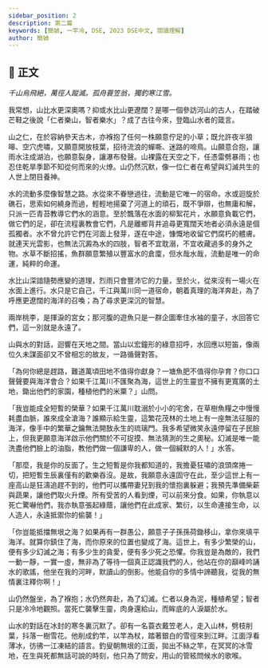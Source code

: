```yaml
---
sidebar_position: 2
description: 第二篇
keywords: [簡媜, 一竿冷, DSE, 2023 DSE中文, 閱讀理解]
author: 簡媜
---
```


## 📖 正文

<div className="main prose" data-paragraph="true">

_千山烏飛絕，萬徑人蹤滅。孤舟蓑笠翁，獨釣寒江雪。_

我常想，山比水更深奧嗎？抑或水比山更遼闊？是哪一個參訪河山的古人，在踏破芒鞋之後說「仁者樂山，智者樂水」？成了古往今來，登臨山水者的箴言。

山之仁，在於容納參天古木，亦褓抱了任何一株願意佇足的小草；既允許夜半狼嗥、空穴虎嘯，又願意開放枝葉，招待流浪的蟬嘶、迷路的啼鳥。山願意合抱，讓雨水注成湖泊，也願意裂身，讓瀑布發聲。山裸露在天空之下，任憑雷劈暴雨；也忍住乾旱季節不知從何而來的火燎。山仍然沉默，像一位仁者在希望與幻滅共生的人世上閉目養神。

水的流動多麼像智慧之路。水從來不眷戀過往，流動是它唯一的宿命。水或迴旋於礁石，思索如何繞身而過，輕輕地揚棄了河道上的頑石，既不爭辯，也無庸和解，只派一匹青苔教導它們水的涵意。至於飄落在水面的柳絮花片，水願意負載它們，做它們的足，卻在流程裏教會它們，凡是離鄉背井追尋更寬闊天地者必須永遠是個孤獨者。水不曾允許它們在河面上發芽，遂在中途，慷慨地收留它們腐朽的體膚。就連天光雲影，也無法沉澱為水的四肢，智者不宜耽溺，不宜收藏過多的身外之物。水草不斷招搖，魚群願意繁殖以豐富水的倉廩，但水哉水哉，流動是唯一的命運，純粹的命運。

水比山深諳隨勢應變的道理，烈雨只會豐沛它的力量，至於火，從來沒有一場火在水面上進行。水只是它自己，千江與萬川同一道宿命，朝着真理的海洋奔赴，為了呼應更遼闊的海洋的召喚；為了尋求更深沉的智慧。

兩岸桃李，是揮淚的宮女；那河腹的遊魚只是一群企圖牽住水袖的童子，水回答它們，這一別就是永遠了。

山與水的對話，迴響在天地之間。當山以宏鐘形的綠意招呼，水回應以短笛，像兩位久未謀面卻又不曾相忘的故友，一路循聲對答。

「為何你總是趕路，難道萬頃田地不值得你獻身？一塘魚肥不值得你孕育？你口口聲聲要與海洋會合？如果千江萬川不匯聚為海，這世上的生靈豈不擁有更寬廣的土地，鋤出他們的家園，種植他們的米粟？」山問。

「我豈能成全短暫的榮華？如果千江萬川耽溺於小小的宅舍，在草樹魚糧之中慢慢耗盡血脈，誰來成全滄海？誰顯示給生靈，這繁花茂林的土地上有一座無法征服的海洋，像手中的繁華之鑰無法開敔永生的琉璃門。我多希望微笑永遠停留在子民臉上，但我更願意海洋啟示他們關於不可捉摸、無法猜測的生之奧秘。幻滅是唯一能洗盡他們臉上的油脂，教他們做一個謙卑的人，做一個緘默的人！」水答。

「那麼，我是你的反面了。生之短暫是你我都知道的，我擔憂狂嘯的浪頭席捲一切，把短暫生辰裏僅有的歡樂吞沒。是故，我願意永遠固守在此，至少這世上有一座高山是狂濤追趕不到的，他們可以攜帶妻兒到我的懷抱裏躲避；我預先準備柴薪與蔬果，讓他們取火升煙。所有受苦的人看到煙，可以前來分食。如果，你執意以死亡驚嚇他們，我亦執意張起綠蔭，讓他們在此成家、繁衍，以生命連接生命，以人造人，永遠抵禦你的偷襲！」

「你豈能抵擋無垠之海？如果再有一群愚公，願意子子孫孫荷鋤移山，拿你來填平海洋。就算你鎮住了海，而你原來的位置也變成了海。這世上，有多少繁榮的山，便有多少幻滅之海；有多少生的貪愛，便有多少死之恐懼。你我豈是為敵的，我們一動一靜，一實一虛，無非為了等待一個真正認識我們的人，他站在你的巔峰吟誦水的歌謠，他坐在我的河畔，默讀山的倒影。他能自你的多情中諦聽我，從我的無情裏注釋你啊！」

山仍然盤坐，為了褓抱；水仍然奔赴，為了幻滅。仁者以身為泥，種植希望；智者只是冷冷地觀照。當死亡襲擊生靈，肉身還給山，而眸底的人淚屬於水。

山水的對話在冰封的寒冬裏沉默了。卻有一名蓑衣戴笠老人，走入山林，劈枝削葉，抖落一樹雪花。他削成釣竿，以竿為杖，踏著銀白的雪徑來到江畔。江面浮看薄冰，彷彿一江凍結的語言。釣叟朝無垠的江面，拋出不絲之竿，在冥冥的冰雪地，在生與死都無話可說的時刻，他只為了問安，用山的管絃問候水的歌喉。

</div>
